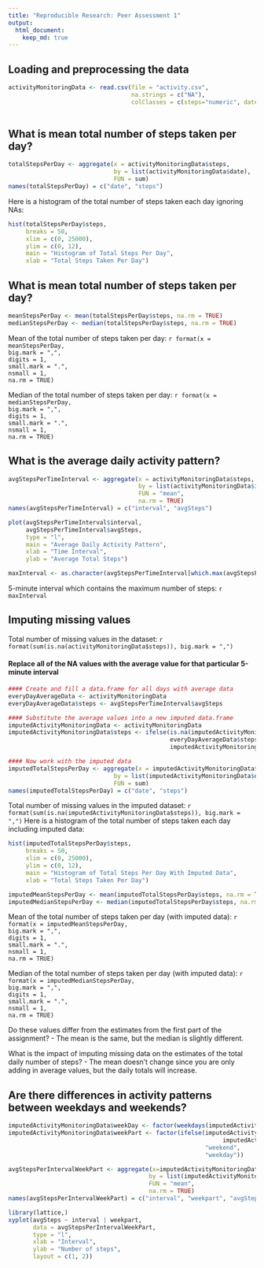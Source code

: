 ```yaml
---
title: "Reproducible Research: Peer Assessment 1"
output: 
  html_document:
    keep_md: true
---
```


## Loading and preprocessing the data
```r
activityMonitoringData <- read.csv(file = "activity.csv", 
                                   na.strings = c("NA"), 
                                   colClasses = c(steps="numeric", date="Date", interval="integer"))
     
```

## What is mean total number of steps taken per day?
```r
totalStepsPerDay <- aggregate(x = activityMonitoringData$steps,
                              by = list(activityMonitoringData$date),
                              FUN = sum)
names(totalStepsPerDay) = c("date", "steps")
```

Here is a histogram of the total number of steps taken each day ignoring NAs:
```r
hist(totalStepsPerDay$steps, 
     breaks = 50,
     xlim = c(0, 25000),
     ylim = c(0, 12),
     main = "Histogram of Total Steps Per Day", 
     xlab = "Total Steps Taken Per Day")
```

## What is mean total number of steps taken per day?
```r
meanStepsPerDay <- mean(totalStepsPerDay$steps, na.rm = TRUE)
medianStepsPerDay <- median(totalStepsPerDay$steps, na.rm = TRUE)
```

Mean of the total number of steps taken per day: `r format(x = meanStepsPerDay,
                                                            big.mark = ",",
                                                            digits = 1,
                                                            small.mark = ".",
                                                            nsmall = 1,
                                                            na.rm = TRUE)`

Median of the total number of steps taken per day: `r format(x = medianStepsPerDay,
                                                            big.mark = ",",
                                                            digits = 1,
                                                            small.mark = ".",
                                                            nsmall = 1,
                                                            na.rm = TRUE)`


## What is the average daily activity pattern?
```r
avgStepsPerTimeInterval <- aggregate(x = activityMonitoringData$steps,
                                     by = list(activityMonitoringData$interval),
                                     FUN = "mean",
                                     na.rm = TRUE)
names(avgStepsPerTimeInterval) = c("interval", "avgSteps")

plot(avgStepsPerTimeInterval$interval,
     avgStepsPerTimeInterval$avgSteps,
     type = "l",
     main = "Average Daily Activity Pattern",
     xlab = "Time Interval",
     ylab = "Average Total Steps")

maxInterval <- as.character(avgStepsPerTimeInterval[which.max(avgStepsPerTimeInterval$avgSteps), "interval"])
```

5-minute interval which contains the maximum number of steps: `r maxInterval`

## Imputing missing values
Total number of missing values in the dataset: `r format(sum(is.na(activityMonitoringData$steps)), big.mark = ",")`

#### Replace all of the NA values with the average value for that particular 5-minute interval
```r

#### Create and fill a data.frame for all days with average data 
everyDayAverageData <- activityMonitoringData
everyDayAverageData$steps <- avgStepsPerTimeInterval$avgSteps

#### Substitute the average values into a new imputed data.frame
imputedActivityMonitoringData <- activityMonitoringData
imputedActivityMonitoringData$steps <- ifelse(is.na(imputedActivityMonitoringData$steps),
                                              everyDayAverageData$steps,
                                              imputedActivityMonitoringData$steps)

#### Now work with the imputed data
imputedTotalStepsPerDay <- aggregate(x = imputedActivityMonitoringData$steps,
                              by = list(imputedActivityMonitoringData$date),
                              FUN = sum)
names(imputedTotalStepsPerDay) = c("date", "steps")
```

Total number of missing values in the imputed dataset: `r format(sum(is.na(imputedActivityMonitoringData$steps)), big.mark = ",")`
Here is a histogram of the total number of steps taken each day including imputed data:
```r
hist(imputedTotalStepsPerDay$steps, 
     breaks = 50,
     xlim = c(0, 25000),
     ylim = c(0, 12),
     main = "Histogram of Total Steps Per Day With Imputed Data", 
     xlab = "Total Steps Taken Per Day")

imputedMeanStepsPerDay <- mean(imputedTotalStepsPerDay$steps, na.rm = TRUE)
imputedMedianStepsPerDay <- median(imputedTotalStepsPerDay$steps, na.rm = TRUE)
```

Mean of the total number of steps taken per day (with imputed data): `r format(x = imputedMeanStepsPerDay,
                                                                                   big.mark = ",",
                                                                                   digits = 1,
                                                                                   small.mark = ".",
                                                                                   nsmall = 1,
                                                                                   na.rm = TRUE)`

Median of the total number of steps taken per day (with imputed data): `r format(x = imputedMedianStepsPerDay,
                                                                                   big.mark = ",",
                                                                                   digits = 1,
                                                                                   small.mark = ".",
                                                                                   nsmall = 1,
                                                                                   na.rm = TRUE)`

Do these values differ from the estimates from the first part of the assignment? 
  - The mean is the same, but the median is slightly different.

What is the impact of imputing missing data on the estimates of the total daily number of steps?
  - The mean doesn't change since you are only adding in average values, but the daily totals will increase.

## Are there differences in activity patterns between weekdays and weekends?
```r
imputedActivityMonitoringData$weekDay <- factor(weekdays(imputedActivityMonitoringData$date))
imputedActivityMonitoringData$weekPart <- factor(ifelse(imputedActivityMonitoringData$weekDay == "Saturday" |
                                                             imputedActivityMonitoringData$weekDay == "Sunday",
                                                        "weekend",
                                                        "weekday"))

avgStepsPerIntervalWeekPart <- aggregate(x=imputedActivityMonitoringData$steps,
                                        by = list(imputedActivityMonitoringData$interval, imputedActivityMonitoringData$weekPart),
                                        FUN = "mean",
                                        na.rm = TRUE)
names(avgStepsPerIntervalWeekPart) = c("interval", "weekpart", "avgSteps")

library(lattice,)
xyplot(avgSteps ~ interval | weekpart, 
       data = avgStepsPerIntervalWeekPart, 
       type = "l",
       xlab = "Interval",
       ylab = "Number of steps",
       layout = c(1, 2))
```
